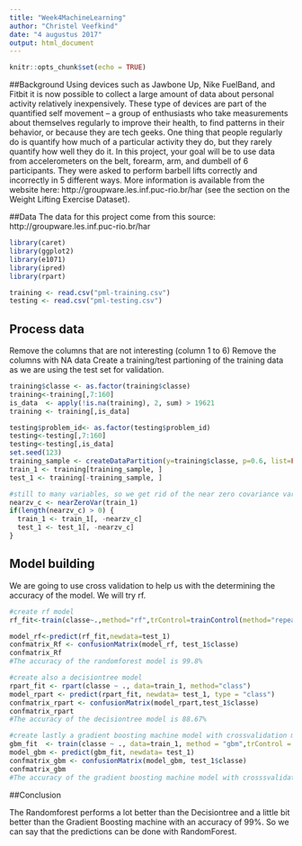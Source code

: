 ---
title: "Week4MachineLearning"
author: "Christel Veefkind"
date: "4 augustus 2017"
output: html_document
---

```{r setup, include=FALSE}
knitr::opts_chunk$set(echo = TRUE)
```


##Background
Using devices such as Jawbone Up, Nike FuelBand, and Fitbit it is now possible to collect a large amount of data about personal activity relatively inexpensively. These type of devices are part of the quantified self movement – a group of enthusiasts who take measurements about themselves regularly to improve their health, to find patterns in their behavior, or because they are tech geeks. One thing that people regularly do is quantify how much of a particular activity they do, but they rarely quantify how well they do it. In this project, your goal will be to use data from accelerometers on the belt, forearm, arm, and dumbell of 6 participants. They were asked to perform barbell lifts correctly and incorrectly in 5 different ways. More information is available from the website here: http://groupware.les.inf.puc-rio.br/har (see the section on the Weight Lifting Exercise Dataset).

##Data
The data for this project come from this source: http://groupware.les.inf.puc-rio.br/har
```{r ibrarys and data, echo=TRUE}
library(caret)
library(ggplot2)
library(e1071)
library(ipred)
library(rpart)

training <- read.csv("pml-training.csv")
testing <- read.csv("pml-testing.csv")
```

## Process data
Remove the columns that are not interesting (column 1 to 6)
Remove the columns with NA data
Create a training/test partioning of the training data as we are using
the test set for validation.


```{r dataprocess, echo=TRUE}
training$classe <- as.factor(training$classe)
training<-training[,7:160]
is_data  <- apply(!is.na(training), 2, sum) > 19621
training <- training[,is_data]

testing$problem_id<- as.factor(testing$problem_id)
testing<-testing[,7:160]
testing<-testing[,is_data]
set.seed(123)
training_sample <- createDataPartition(y=training$classe, p=0.6, list=FALSE)
train_1 <- training[training_sample, ]
test_1 <- training[-training_sample, ]

#still to many variables, so we get rid of the near zero covariance variables
nearzv_c <- nearZeroVar(train_1)
if(length(nearzv_c) > 0) {
  train_1 <- train_1[, -nearzv_c]
  test_1 <- test_1[, -nearzv_c]
}

```
## Model building
We are going to use cross validation to help us with the determining the accuracy of the model.
We will try rf. 
```{r model, echo=TRUE}

#create rf model
rf_fit<-train(classe~.,method="rf",trControl=trainControl(method="repeatedcv",number=5,repeats=1), data=train_1,allowParallel=TRUE,verbose=FALSE)

model_rf<-predict(rf_fit,newdata=test_1)
confmatrix_Rf <- confusionMatrix(model_rf, test_1$classe)
confmatrix_Rf
#The accuracy of the randomforest model is 99.8%

#create also a decisiontree model
rpart_fit <- rpart(classe ~ ., data=train_1, method="class")
model_rpart <- predict(rpart_fit, newdata= test_1, type = "class")
confmatrix_rpart <- confusionMatrix(model_rpart,test_1$classe)
confmatrix_rpart
#The accuracy of the decisiontree model is 88.67%

#create lastly a gradient boosting machine model with crossvalidation method repeated cv
gbm_fit  <- train(classe ~ ., data=train_1, method = "gbm",trControl = trainControl(method = "repeatedcv", number = 5, repeats = 1), verbose = FALSE)
model_gbm <- predict(gbm_fit, newdata= test_1)
confmatrix_gbm <- confusionMatrix(model_gbm, test_1$classe)
confmatrix_gbm
#The accuracy of the gradient boosting machine model with crosssvalidation is also 98.88%


```
##Conclusion

The Randomforest performs a lot better than the Decisiontree and a little bit better than the Gradient Boosting machine with an accuracy of 99%. So we can say that the predictions can be done with RandomForest.

